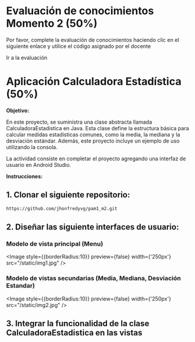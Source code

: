 
# Evaluación de conocimientos Momento 2 (50%)

Por favor, complete la evaluación de conocimientos haciendo clic en el siguiente enlace y utilice el código asignado por el docente

<Link href="https://quizizz.com/join" target="_blank"> Ir a la evaluación </Link>

# Aplicación Calculadora Estadística (50%)

**Objetivo:**

En este proyecto, se suministra una clase abstracta llamada CalculadoraEstadistica en Java. Esta clase define la estructura básica para calcular medidas estadísticas comunes, como la media, la mediana y la desviación estándar.
Además, este proyecto incluye un ejemplo de uso utilizando la consola. 

La actividad consiste en completar el proyecto agregando una interfaz de usuario en Android Studio.

**Instrucciones:**

## 1. Clonar el siguiente repositorio:

```bash
https://github.com/jhonfredyvg/pam1_m2.git
```
## 2. Diseñar las siguiente interfaces de usuario:

### Modelo de vista principal (Menu)
 <Image
    style={{borderRadius:10}}
    preview={false}
    width={'250px'}
    src="/static/img1.jpg"
  />

###  Modelo de vistas secundarias (Media, Mediana, Desviación Estandar)
   <Image
    style={{borderRadius:10}}
    preview={false}
    width={'250px'}
    src="/static/img2.jpg"
  />

## 3. Integrar la funcionalidad de la clase CalculadoraEstadistica en las vistas